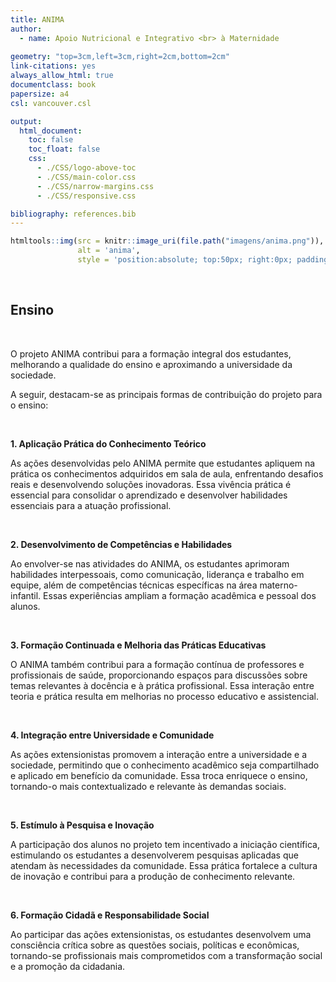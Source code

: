 ```yaml
---
title: ANIMA
author:
  - name: Apoio Nutricional e Integrativo <br> à Maternidade
  
geometry: "top=3cm,left=3cm,right=2cm,bottom=2cm"
link-citations: yes
always_allow_html: true
documentclass: book
papersize: a4
csl: vancouver.csl

output:
  html_document:
    toc: false
    toc_float: false
    css:
      - ./CSS/logo-above-toc
      - ./CSS/main-color.css
      - ./CSS/narrow-margins.css
      - ./CSS/responsive.css

bibliography: references.bib
---
```


```r
htmltools::img(src = knitr::image_uri(file.path("imagens/anima.png")), 
               alt = 'anima', 
               style = 'position:absolute; top:50px; right:0px; padding:10px; width:150px;')
```

<br>

## **Ensino**

<br>

O projeto ANIMA contribui para a formação integral dos estudantes, melhorando a qualidade do ensino e aproximando a universidade da sociedade. 

A seguir, destacam-se as principais formas de contribuição do projeto para o ensino:

<br>

**1. Aplicação Prática do Conhecimento Teórico**

As ações desenvolvidas pelo ANIMA permite que estudantes apliquem na prática os conhecimentos adquiridos em sala de aula, enfrentando desafios reais e desenvolvendo soluções inovadoras. Essa vivência prática é essencial para consolidar o aprendizado e desenvolver habilidades essenciais para a atuação profissional.

<br>

**2. Desenvolvimento de Competências e Habilidades**

Ao envolver-se nas atividades do ANIMA, os estudantes aprimoram habilidades interpessoais, como comunicação, liderança e trabalho em equipe, além de competências técnicas específicas na área materno-infantil. Essas experiências ampliam a formação acadêmica e pessoal dos alunos.

<br>

**3. Formação Continuada e Melhoria das Práticas Educativas**

O ANIMA também contribui para a formação contínua de professores e profissionais de saúde, proporcionando espaços para discussões sobre temas relevantes à docência e à prática profissional. Essa interação entre teoria e prática resulta em melhorias no processo educativo e assistencial.

<br>

**4. Integração entre Universidade e Comunidade**

As ações extensionistas promovem a interação entre a universidade e a sociedade, permitindo que o conhecimento acadêmico seja compartilhado e aplicado em benefício da comunidade. Essa troca enriquece o ensino, tornando-o mais contextualizado e relevante às demandas sociais.

<br>

**5. Estímulo à Pesquisa e Inovação**

A participação dos alunos no projeto tem incentivado a iniciação científica, estimulando os estudantes a desenvolverem pesquisas aplicadas que atendam às necessidades da comunidade. Essa prática fortalece a cultura de inovação e contribui para a produção de conhecimento relevante.

<br>

**6. Formação Cidadã e Responsabilidade Social**

Ao participar das ações extensionistas, os estudantes desenvolvem uma consciência crítica sobre as questões sociais, políticas e econômicas, tornando-se profissionais mais comprometidos com a transformação social e a promoção da cidadania.

